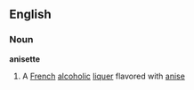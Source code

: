 ==English==

===Noun===
{{wikipedia}}
'''anisette'''
# A [[French]] [[alcoholic]] [[liquer]] flavored with [[anise]]